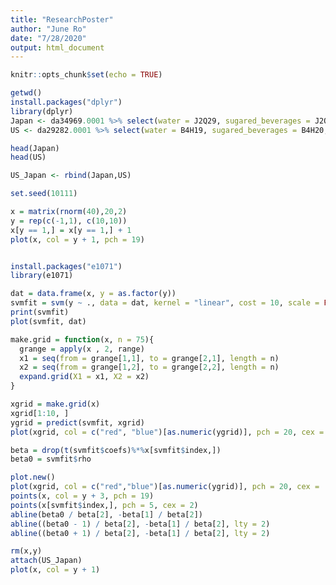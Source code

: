 ```yaml
---
title: "ResearchPoster"
author: "June Ro"
date: "7/28/2020"
output: html_document
---
```


```r
knitr::opts_chunk$set(echo = TRUE)
```

```r

getwd()
install.packages("dplyr")
library(dplyr)
Japan <- da34969.0001 %>% select(water = J2Q29, sugared_beverages = J2Q30, vegetables = J2Q31, ocean_fish = J2Q34A, high_fat_meat = J2Q34B, bp_diastolic = J2CBPD23, bp_systolic = J2CBPS23, hemoglobin = J2CHBA1C) #eliminated 'fruit = J2Q32' for the purpose of merging datasets
US <- da29282.0001 %>% select(water = B4H19, sugared_beverages = B4H20, vegetables = B4H21, ocean_fish = B4H23A, high_fat_meat = B4H23B, bp_systolic = B4P1GS, bp_diastolic = B4P1GD, hemoglobin = B4BHA1C) #changed 'fruits_veges' to 'vegetables' for the purpose of matching variable names

head(Japan)
head(US)

US_Japan <- rbind(Japan,US)

set.seed(10111)

x = matrix(rnorm(40),20,2)
y = rep(c(-1,1), c(10,10))
x[y == 1,] = x[y == 1,] + 1
plot(x, col = y + 1, pch = 19)


install.packages("e1071")
library(e1071)

dat = data.frame(x, y = as.factor(y))
svmfit = svm(y ~ ., data = dat, kernel = "linear", cost = 10, scale = FALSE)
print(svmfit)
plot(svmfit, dat)

make.grid = function(x, n = 75){
  grange = apply(x , 2, range)
  x1 = seq(from = grange[1,1], to = grange[2,1], length = n)
  x2 = seq(from = grange[1,2], to = grange[2,2], length = n)
  expand.grid(X1 = x1, X2 = x2)
}

xgrid = make.grid(x)
xgrid[1:10, ]
ygrid = predict(svmfit, xgrid)
plot(xgrid, col = c("red", "blue")[as.numeric(ygrid)], pch = 20, cex = .2)

beta = drop(t(svmfit$coefs)%*%x[svmfit$index,])
beta0 = svmfit$rho

plot.new()
plot(xgrid, col = c("red","blue")[as.numeric(ygrid)], pch = 20, cex = .2)
points(x, col = y + 3, pch = 19)
points(x[svmfit$index,], pch = 5, cex = 2)
abline(beta0 / beta[2], -beta[1] / beta[2])
abline((beta0 - 1) / beta[2], -beta[1] / beta[2], lty = 2)
abline((beta0 + 1) / beta[2], -beta[1] / beta[2], lty = 2)

rm(x,y)
attach(US_Japan)
plot(x, col = y + 1)
```

